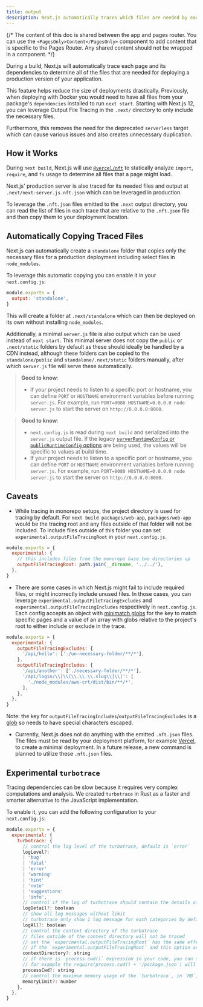 ```yaml
---
title: output
description: Next.js automatically traces which files are needed by each page to allow for easy deployment of your application. Learn how it works here.
---
```


{/* The content of this doc is shared between the app and pages router. You can use the `<PagesOnly>Content</PagesOnly>` component to add content that is specific to the Pages Router. Any shared content should not be wrapped in a component. */}

During a build, Next.js will automatically trace each page and its dependencies to determine all of the files that are needed for deploying a production version of your application.

This feature helps reduce the size of deployments drastically. Previously, when deploying with Docker you would need to have all files from your package's `dependencies` installed to run `next start`. Starting with Next.js 12, you can leverage Output File Tracing in the `.next/` directory to only include the necessary files.

Furthermore, this removes the need for the deprecated `serverless` target which can cause various issues and also creates unnecessary duplication.

## How it Works

During `next build`, Next.js will use [`@vercel/nft`](https://github.com/vercel/nft) to statically analyze `import`, `require`, and `fs` usage to determine all files that a page might load.

Next.js' production server is also traced for its needed files and output at `.next/next-server.js.nft.json` which can be leveraged in production.

To leverage the `.nft.json` files emitted to the `.next` output directory, you can read the list of files in each trace that are relative to the `.nft.json` file and then copy them to your deployment location.

## Automatically Copying Traced Files

Next.js can automatically create a `standalone` folder that copies only the necessary files for a production deployment including select files in `node_modules`.

To leverage this automatic copying you can enable it in your `next.config.js`:

```js filename="next.config.js"
module.exports = {
  output: 'standalone',
}
```

This will create a folder at `.next/standalone` which can then be deployed on its own without installing `node_modules`.

Additionally, a minimal `server.js` file is also output which can be used instead of `next start`. This minimal server does not copy the `public` or `.next/static` folders by default as these should ideally be handled by a CDN instead, although these folders can be copied to the `standalone/public` and `standalone/.next/static` folders manually, after which `server.js` file will serve these automatically.

<AppOnly>

> **Good to know**:
>
> - If your project needs to listen to a specific port or hostname, you can define `PORT` or `HOSTNAME` environment variables before running `server.js`. For example, run `PORT=8080 HOSTNAME=0.0.0.0 node server.js` to start the server on `http://0.0.0.0:8080`.

</AppOnly>

<PagesOnly>

> **Good to know**:
>
> - `next.config.js` is read during `next build` and serialized into the `server.js` output file. If the legacy [`serverRuntimeConfig` or `publicRuntimeConfig` options](/docs/pages/api-reference/next-config-js/runtime-configuration) are being used, the values will be specific to values at build time.
> - If your project needs to listen to a specific port or hostname, you can define `PORT` or `HOSTNAME` environment variables before running `server.js`. For example, run `PORT=8080 HOSTNAME=0.0.0.0 node server.js` to start the server on `http://0.0.0.0:8080`.

</PagesOnly>

## Caveats

- While tracing in monorepo setups, the project directory is used for tracing by default. For `next build packages/web-app`, `packages/web-app` would be the tracing root and any files outside of that folder will not be included. To include files outside of this folder you can set `experimental.outputFileTracingRoot` in your `next.config.js`.

```js filename="packages/web-app/next.config.js"
module.exports = {
  experimental: {
    // this includes files from the monorepo base two directories up
    outputFileTracingRoot: path.join(__dirname, '../../'),
  },
}
```

- There are some cases in which Next.js might fail to include required files, or might incorrectly include unused files. In those cases, you can leverage `experimental.outputFileTracingExcludes` and `experimental.outputFileTracingIncludes` respectively in `next.config.js`. Each config accepts an object with [minimatch globs](https://www.npmjs.com/package/minimatch) for the key to match specific pages and a value of an array with globs relative to the project's root to either include or exclude in the trace.

```js filename="next.config.js"
module.exports = {
  experimental: {
    outputFileTracingExcludes: {
      '/api/hello': ['./un-necessary-folder/**/*'],
    },
    outputFileTracingIncludes: {
      '/api/another': ['./necessary-folder/**/*'],
      '/api/login/\\[\\[\\.\\.\\.slug\\]\\]': [
        './node_modules/aws-crt/dist/bin/**/*',
      ],
    },
  },
}
```

Note: the key for `outputFileTracingIncludes`/`outputFileTracingExcludes` is a [glob](https://www.npmjs.com/package/picomatch#basic-globbing) so needs to have special characters escaped.

- Currently, Next.js does not do anything with the emitted `.nft.json` files. The files must be read by your deployment platform, for example [Vercel](https://vercel.com), to create a minimal deployment. In a future release, a new command is planned to utilize these `.nft.json` files.

## Experimental `turbotrace`

Tracing dependencies can be slow because it requires very complex computations and analysis. We created `turbotrace` in Rust as a faster and smarter alternative to the JavaScript implementation.

To enable it, you can add the following configuration to your `next.config.js`:

```js filename="next.config.js"
module.exports = {
  experimental: {
    turbotrace: {
      // control the log level of the turbotrace, default is `error`
      logLevel?:
      | 'bug'
      | 'fatal'
      | 'error'
      | 'warning'
      | 'hint'
      | 'note'
      | 'suggestions'
      | 'info',
      // control if the log of turbotrace should contain the details of the analysis, default is `false`
      logDetail?: boolean
      // show all log messages without limit
      // turbotrace only show 1 log message for each categories by default
      logAll?: boolean
      // control the context directory of the turbotrace
      // files outside of the context directory will not be traced
      // set the `experimental.outputFileTracingRoot` has the same effect
      // if the `experimental.outputFileTracingRoot` and this option are both set, the `experimental.turbotrace.contextDirectory` will be used
      contextDirectory?: string
      // if there is `process.cwd()` expression in your code, you can set this option to tell `turbotrace` the value of `process.cwd()` while tracing.
      // for example the require(process.cwd() + '/package.json') will be traced as require('/path/to/cwd/package.json')
      processCwd?: string
      // control the maximum memory usage of the `turbotrace`, in `MB`, default is `6000`.
      memoryLimit?: number
    },
  },
}
```
